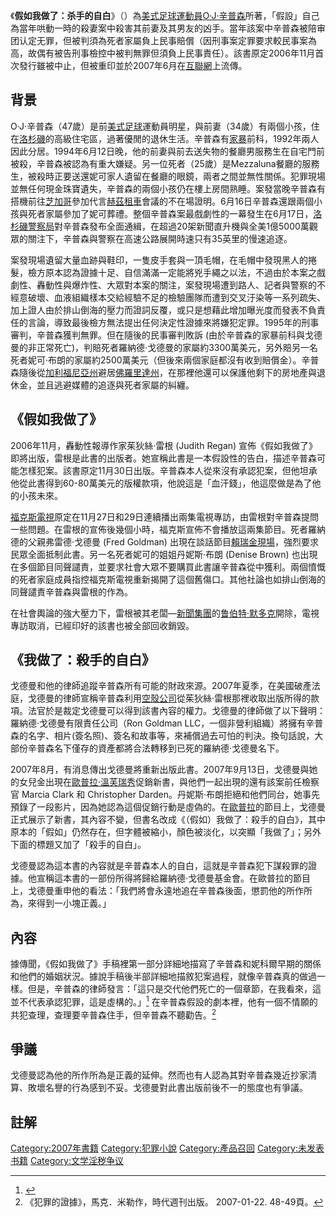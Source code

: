 {{Infobox Book 
| name          = 假如我做了：殺手的自白
| title_orig    = {{lang|en|If I Did It: Confessions of the Killer}}
| translator    = 
| image         = 
| image_caption = 
| author        = 
[[OJ·辛普森|OJ·辛普森]]<br>[[巴勃羅·芬哈維斯|巴勃羅·芬哈維斯]]（代筆）<ref name="Newsweek">{{cite news |title=A Friendly Ghost |first=Andrew |last=Murr |work=Newsweek |date=2008-03-03 |url=http://www.newsweek.com/id/114710 |accessdate=2008-03-02 |archive-date=2010-01-15 |archive-url=https://web.archive.org/web/20100115075141/http://www.newsweek.com/id/114710 |dead-url=no }}</ref><br>
[[多明尼克·鄧恩|多明尼克·鄧恩]]<br>
戈德曼家族
| illustrator   = 
| cover_artist  = 
| country       = [[紐約|紐約]]
| language      = [[英語|英語]]
| series        = 
| subject       = [[O·J·辛普森|O·J·辛普森]]、謀殺、案例研究
| genre         = 
| publisher     = 波弗書局 <br>([[雷根書局|雷根書局]]/[[哈波柯林斯|哈波柯林斯]], 取消前) 
| release_date  = 2007年9月13日
| media_type    = 硬封面書
| pages         = 208頁
| isbn          = 978-0-8253-0588-7
| preceded_by   = I Want to Tell You: My Response to Your Letters, Your Messages, Your Questions
| followed_by   = 
}}

《'''假如我做了：杀手的自白'''》（{{lang-en|If I Did It: Confessions of the Killer}}）為[[美式足球|美式足球]][[運動員|運動員]][[O·J·辛普森|O·J·辛普森]]所著，「假設」自己為當年哄動一時的殺妻案中殺害其前妻{{link-en|妮可·布朗·辛普森|Nicole Brown Simpson}}及其男友{{link-en|羅納德·戈德曼|Ronald Goldman}}的凶手。當年該案中辛普森被陪审团认定无罪，但被判須為死者家屬負上民事賠償（因刑事案定罪要求較民事案為高，故偶有被告刑事檢控中被判無罪但須負上民事責任）。該書原定2006年11月首次發行雖被中止，但被重印並於2007年6月在[[互聯網|互聯網]]上流傳。

== 背景 ==
{{main|辛普森案}}
O·J·辛普森（47歲）是前[[美式足球|美式足球]]運動員明星，與前妻{{link-en|妮可·布朗·辛普森|Nicole Brown Simpson}}（34歲）有兩個小孩，住在[[洛杉磯|洛杉磯]]的高級住宅區，過著優閒的退休生活。辛普森有[[家暴|家暴]]前科，1992年兩人因此分居。1994年6月12日晚，他的前妻與前去送失物的餐廳男服務生在自宅門前被殺，辛普森被認為有重大嫌疑。另一位死者{{link-en|羅納德·戈德曼|Ronald Goldman}}（25歲）是Mezzaluna餐廳的服務生，被殺時正要送還妮可家人遺留在餐廳的眼鏡，兩者之間並無性關係。犯罪現場並無任何現金珠寶遺失，辛普森的兩個小孩仍在樓上房間熟睡。案發當晚辛普森有搭機前往[[芝加哥|芝加哥]]參加代言[[赫茲租車|赫茲租車]]會議的不在場證明。6月16日辛普森還跟兩個小孩與死者家屬參加了妮可葬禮。整個辛普森案最戲劇性的一幕發生在6月17日，[[洛杉磯警察局|洛杉磯警察局]]對辛普森發布全面通緝，在超過20架新聞直升機與全美1億5000萬觀眾的關注下，辛普森與警察在高速公路展開時速只有35英里的慢速追逐。

案發現場遺留大量血跡與鞋印，一隻皮手套與一頂毛帽，在毛帽中發現黑人的捲髮，檢方原本認為證據十足、自信滿滿一定能將兇手繩之以法，不過由於本案之戲劇性、轟動性與爆炸性、大眾對本案的關注，案發現場遭到路人、記者與警察的不經意破壞、血液組織樣本交給經驗不足的檢驗團隊而遭到交叉汙染等一系列疏失、加上證人由於排山倒海的壓力而證詞反覆，或只是想藉此增加曝光度而發表不負責任的言論，導致最後檢方無法提出任何決定性證據來將嫌犯定罪。1995年的刑事審判，辛普森獲判無罪。但在隨後的民事審判敗訴 (由於辛普森的家暴前科與戈德曼的非正常死亡)，判賠死者羅納德·戈德曼的家屬約3300萬美元，另外賠另一名死者妮可·布朗的家屬約2500萬美元（但後來兩個家庭都沒有收到賠償金）。辛普森隨後從[[加利福尼亞州|加利福尼亞州]]避居[[佛羅里達州|佛羅里達州]]，在那裡他還可以保護他剩下的房地產與退休金，並且逃避媒體的追逐與死者家屬的糾纏。

== 《假如我做了》 ==
2006年11月，轟動性報導作家茱狄絲·雷根 (Judith Regan) 宣佈《假如我做了》即將出版，雷根是此書的出版者。她宣稱此書是一本假設性的告白，描述辛普森可能怎樣犯案。該書原定11月30日出版。辛普森本人從來沒有承認犯案，但他坦承他從此書得到60-80萬美元的版權款項，他說這是「血汗錢」，他這麼做是為了他的小孩未來。

[[福克斯電視|福克斯電視]]原定在11月27日和29日連續播出兩集電視專訪，由雷根對辛普森提問一些問題。在雷根的宣佈後幾個小時，福克斯宣佈不會播放這兩集節目。死者羅納德的父親弗雷德·戈德曼 (Fred Goldman) 出現在談話節目[[賴瑞金現場|賴瑞金現場]]，強烈要求民眾全面抵制此書。另一名死者妮可的姐姐丹妮斯·布朗 (Denise Brown) 也出現在多個節目同聲譴責，並要求社會大眾不要購買此書讓辛普森從中獲利。兩個憤慨的死者家庭成員指控福克斯電視重新揭開了這個舊傷口。其他社論也如排山倒海的同聲譴責辛普森與雷根的作為。

在社會輿論的強大壓力下，雷根被其老闆—[[新聞集團|新聞集團]]的[[鲁伯特·默多克|鲁伯特·默多克]]開除，電視專訪取消，已經印好的該書也被全部回收銷毀。

== 《我做了：殺手的自白》 ==
戈德曼和他的律師追蹤辛普森所有可能的財政來源。2007年夏季，在美國破產法庭，戈德曼的律師宣稱辛普森利用[[空殼公司|空殼公司]]從茱狄絲·雷根那裡收取出版所得的款項。法官於是裁定戈德曼可以得到該書內容的權力。戈德曼的律師做了以下聲明：羅納德·戈德曼有限責任公司（Ron Goldman LLC，一個非營利組織）將擁有辛普森的名字、相片(簽名照)、簽名和故事等，來補償過去可怕的判決。換句話說，大部份辛普森名下僅存的資產都將合法轉移到已死的羅納德·戈德曼名下。

2007年8月，有消息傳出戈德曼將重新出版此書。2007年9月13日，戈德曼與她的女兒金出現在[[歐普拉·溫芙瑞秀|歐普拉·溫芙瑞秀]]促銷新書，與他們一起出現的還有該案前任檢察官 Marcia Clark 和 Christopher Darden。丹妮斯·布朗拒絕和他們同台，她事先預錄了一段影片，因為她認為這個促銷行動是虛偽的。在[[歐普拉|歐普拉]]的節目上，戈德曼正式展示了新書，其內容不變，但書名改成《（假如）我做了：殺手的自白》，其中原本的「假如」仍然存在，但字體被縮小，顏色被淡化，以突顯「我做了」；另外下面的標題又加了「殺手的自白」。

戈德曼認為這本書的內容就是辛普森本人的自白，這就是辛普森犯下謀殺罪的證據。他宣稱這本書的一部份所得將歸給羅納德·戈德曼基金會。在歐普拉的節目上，戈德曼重申他的看法：「我們將會永遠地追在辛普森後面，懲罰他的所作所為，來得到一小塊正義。」

== 內容 ==

據傳聞，《假如我做了》手稿裡第一部分詳細地描寫了辛普森和妮科爾早期的關係和他們的婚姻狀況。據說手稿後半部詳細地描敘犯案過程，就像辛普森真的做過一樣。但是，辛普森的律師發言：「這只是交代他們死亡的一個章節，在我看來，這並不代表承認犯罪，這是虛構的。」<ref>{{cite web
|url=http://www.boston.com/ae/celebrity/articles/2006/11/16/oj_book_sparks_new_outrage/
|title=辛普森的新書引起強大的怒氣
|accessdate=2006-11-16
|author=Associated Press
|authorlink=Associated Press
|date=2006-11-16
|work=[[The_Boston_Globe|The Boston Globe]]
|archive-date=2016-03-05
|archive-url=https://web.archive.org/web/20160305005228/http://www.boston.com/ae/celebrity/articles/2006/11/16/oj_book_sparks_new_outrage/
|dead-url=no
}}</ref> 在辛普森假設的劇本裡，他有一個不情願的共犯查理，查理要辛普森住手，但辛普森不聽勸告。<ref>《犯罪的證據》，馬克．米勒作，時代週刊出版。 2007-01-22. 48-49頁。</ref>

== 爭議 ==
戈德曼認為他的所作所為是正義的延伸。然而也有人認為其對辛普森幾近抄家清算、敗壞名譽的行為感到不妥。戈德曼對此書出版前後不一的態度也有爭議。

== 註解 ==
{{reflist}}

[[Category:2007年書籍|Category:2007年書籍]]
[[Category:犯罪小說|Category:犯罪小說]]
[[Category:產品召回|Category:產品召回]]
[[Category:未发表书籍|Category:未发表书籍]]
[[Category:文学淫秽争议|Category:文学淫秽争议]]